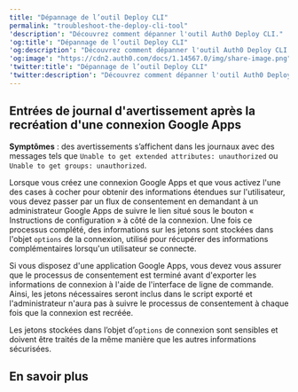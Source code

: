 ---
title: "Dépannage de l’outil Deploy CLI"
permalink: "troubleshoot-the-deploy-cli-tool"
'description': "Découvrez comment dépanner l'outil Auth0 Deploy CLI."
'og:title': "Dépannage de l’outil Deploy CLI"
'og:description': "Découvrez comment dépanner l'outil Auth0 Deploy CLI."
'og:image': "https://cdn2.auth0.com/docs/1.14567.0/img/share-image.png"
'twitter:title': "Dépannage de l’outil Deploy CLI"
'twitter:description': "Découvrez comment dépanner l'outil Auth0 Deploy CLI."
---

## Entrées de journal d'avertissement après la recréation d'une connexion Google Apps

**Symptômes** : des avertissements s’affichent dans les journaux avec des messages tels que `Unable to get extended attributes: unauthorized` ou `Unable to get groups: unauthorized`.

Lorsque vous créez une connexion Google Apps et que vous activez l'une des cases à cocher pour obtenir des informations étendues sur l'utilisateur, vous devez passer par un flux de consentement en demandant à un administrateur Google Apps de suivre le lien situé sous le bouton « Instructions de configuration » à côté de la connexion. Une fois ce processus complété, des informations sur les jetons sont stockées dans l'objet `options` de la connexion, utilisé pour récupérer des informations complémentaires lorsqu'un utilisateur se connecte.

Si vous disposez d'une application Google Apps, vous devez vous assurer que le processus de consentement est terminé avant d'exporter les informations de connexion à l'aide de l'interface de ligne de commande. Ainsi, les jetons nécessaires seront inclus dans le script exporté et l'administrateur n'aura pas à suivre le processus de consentement à chaque fois que la connexion est recréée.

<Warning>

Les jetons stockées dans l’objet d’`options` de connexion sont sensibles et doivent être traités de la même manière que les autres informations sécurisées.

</Warning>

## En savoir plus